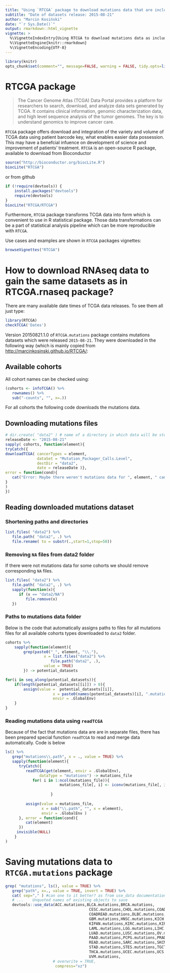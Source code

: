 ```yaml
---
title: "Using `RTCGA` package to download mutations data that are included in `RTCGA.mutations` package"
subtitle: "Date of datasets release: 2015-08-21"
author: "Marcin Kosiński"
date: "`r Sys.Date()`"
output: rmarkdown::html_vignette
vignette: >
  %\VignetteIndexEntry{Using RTCGA to download mutations data as included in RTCGA.mutations}
  %\VignetteEngine{knitr::rmarkdown}
  %\VignetteEncoding{UTF-8}
---
```


```r
library(knitr)
opts_chunk$set(comment="", message=FALSE, warning = FALSE, tidy.opts=list(keep.blank.line=TRUE, width.cutoff=150), options(width=150), eval = FALSE)
```

# RTCGA package

> The Cancer Genome Atlas (TCGA) Data Portal provides a platform for researchers to search, download, and analyze data sets generated by TCGA. It contains clinical information, genomic characterization data, and high level sequence analysis of the tumor genomes. The key is to understand genomics to improve cancer care.

`RTCGA` package offers download and integration of the variety and volume of TCGA data using patient barcode key, what enables easier data possession. This may have a benefcial infuence on  development of science and improvement of patients' treatment. `RTCGA` is an open-source R package, available to download from Bioconductor 

```r
source("http://bioconductor.org/biocLite.R")
biocLite("RTCGA")
```

or from github
```r
if (!require(devtools)) {
    install.packages("devtools")
    require(devtools)
}
biocLite("RTCGA/RTCGA")
```

Furthermore, `RTCGA` package transforms TCGA data into form which is convenient to use in R statistical package. Those data transformations can be a part of statistical analysis pipeline which can be more reproducible with `RTCGA`.

Use cases and examples are shown in `RTCGA` packages vignettes:
```r
browseVignettes("RTCGA")
```

# How to download RNAseq data to gain the same datasets as in RTCGA.rnaseq package?

There are many available date times of TCGA data releases. To see them all just type:
```r
library(RTCGA)
checkTCGA('Dates')
```

Version 20150821.1.0 of `RTCGA.mutations` package contains mutations datasets which were released `2015-08-21`. They were downloaded in the following way (which is mainly copied from [http://marcinkosinski.github.io/RTCGA/](http://marcinkosinski.github.io/RTCGA/):

## Available cohorts

All cohort names can be checked using:
```r
(cohorts <- infoTCGA() %>% 
   rownames() %>% 
   sub("-counts", "", x=.))
```

For all cohorts the following code downloads the mutations data.

## Downloading mutations files
```r
# dir.create( "data2" ) # name of a directory in which data will be stored
releaseDate <- "2015-08-21"
sapply( cohorts, function(element){
tryCatch({
downloadTCGA( cancerTypes = element, 
              dataSet = "Mutation_Packager_Calls.Level",
              destDir = "data2", 
              date = releaseDate )},
error = function(cond){
   cat("Error: Maybe there weren't mutations data for ", element, " cancer.\n")
}
)
})
```

## Reading downloaded mutations dataset

### Shortening paths and directories 

```r
list.files( "data2") %>% 
   file.path( "data2", .) %>%
   file.rename( to = substr(.,start=1,stop=50))
```


### Removing `NA` files from data2 folder

If there were not mutations data for some cohorts we should remove corresponding `NA` files.

```r
list.files( "data2") %>%
   file.path( "data2", .) %>%
   sapply(function(x){
      if (x == "data2/NA")
         file.remove(x)      
   })
```

### Paths to mutations data folder

Below is the code that automatically assigns paths to files for all mutations files for all available cohorts types downloaded to `data2` folder.

```r
cohorts %>%
	sapply(function(element){
		grep(paste0("_", element, "\\."),
				 x = list.files("data2") %>%
				 	file.path("data2", .),
				 value = TRUE)
		}) -> potential_datasets

for(i in seq_along(potential_datasets)){
	if(length(potential_datasets[[i]]) > 0){
		assign(value =  potential_datasets[[i]],
					 x = paste0(names(potential_datasets)[i], ".mutations.path"),
					 envir = .GlobalEnv)
	}
}

```

### Reading mutations data using `readTCGA`

Because of the fact that mutations data are are in separate files, there has been prepared special function `readTCGA` to read and merge data automatically. Code is below

```r
ls() %>%
   grep("mutations\\.path", x = ., value = TRUE) %>% 
   sapply(function(element){
      tryCatch({
         readTCGA(get(element, envir = .GlobalEnv),
               dataType = "mutations") -> mutations_file
         	for( i in 1:ncol(mutations_file)){
						mutations_file[, i] <- iconv(mutations_file[, i],
																				 "UTF-8", "ASCII", sub="")
					}
         	
         assign(value = mutations_file,
                x = sub("\\.path", "", x = element),
                envir = .GlobalEnv )
      }, error = function(cond){
         cat(element)
      }) 
     invisible(NULL)
    }    
)
```

# Saving mutations data to `RTCGA.mutations` package


```r
grep( "mutations", ls(), value = TRUE) %>%
   grep("path", x=., value = TRUE, invert = TRUE) %>%
   cat( sep="," ) #can one to it better? as from use_data documentation:
   # ...	Unquoted names of existing objects to save
   devtools::use_data(ACC.mutations,BLCA.mutations,BRCA.mutations,
   									 CESC.mutations,CHOL.mutations,COAD.mutations,
   									 COADREAD.mutations,DLBC.mutations,GBMLGG.mutations,
   									 GBM.mutations,HNSC.mutations,KICH.mutations,
   									 KIPAN.mutations,KIRC.mutations,KIRP.mutations,
   									 LAML.mutations,LGG.mutations,LIHC.mutations,
   									 LUAD.mutations,LUSC.mutations,OV.mutations,
   									 PAAD.mutations,PCPG.mutations,PRAD.mutations,
   									 READ.mutations,SARC.mutations,SKCM.mutations,
   									 STAD.mutations,STES.mutations,TGCT.mutations,
   									 THCA.mutations,UCEC.mutations,UCS.mutations,
   									 UVM.mutations,
                     # overwrite = TRUE,
                      compress="xz")
```
